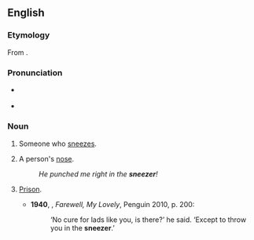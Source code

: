 ==English==

===Etymology===
From {{suffix|en|sneeze|er|id2=agent noun}}.

===Pronunciation===
* {{a|UK}} {{IPA|en|/ˈsniːzə/}}
* {{audio|en|En-au-sneezer.ogg|Audio (AU)}}

===Noun===
{{en-noun}}

# Someone who [[sneeze]]s.
# {{lb|en|slang}} A person's [[nose]].
#: ''He punched me right in the '''sneezer'''!''
# {{lb|en|US|slang|dated}} [[prison|Prison]].
#* '''1940''', {{w|Raymond Chandler}}, ''Farewell, My Lovely'', Penguin 2010, p. 200:
#*: ‘No cure for lads like you, is there?’ he said. ‘Except to throw you in the '''sneezer'''.’